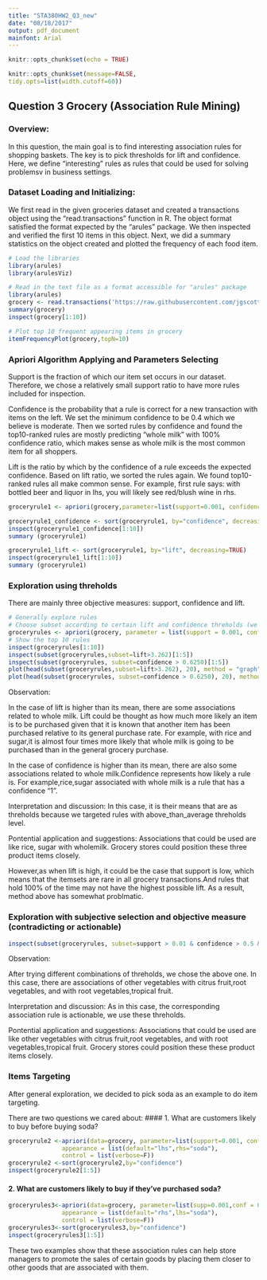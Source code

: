 ```yaml
---
title: "STA380HW2_Q3_new"
date: "08/18/2017"
output: pdf_document
mainfont: Arial
---
```


```r
knitr::opts_chunk$set(echo = TRUE)
```
```r
knitr::opts_chunk$set(message=FALSE, 
tidy.opts=list(width.cutoff=60)) 
```

## Question 3 Grocery (Association Rule Mining)

### Overview: 
In this question, the main goal is to find interesting association rules for shopping baskets. The key is to pick thresholds for lift and confidence. Here, we define "interesting" rules as rules that could be used for solving problemsv in business settings.

### Dataset Loading and Initializing:
We first read in the given groceries dataset and created a transactions object using the "read.transactions" function in R. The object format satisfied the format expected by the "arules" package. We then inspected and verified the first 10 items in this object. Next, we did a summary statistics on the object created and plotted the frequency of each food item.

```r
# Load the libraries
library(arules)
library(arulesViz)
```

```r
# Read in the text file as a format accessible for "arules" package
library(arules)
grocery <- read.transactions('https://raw.githubusercontent.com/jgscott/STA380/master/data/groceries.txt', sep=',')
summary(grocery)
inspect(grocery[1:10])
```

```r
# Plot top 10 frequent appearing items in grocery
itemFrequencyPlot(grocery,topN=10)
```


### Apriori Algorithm Applying and Parameters Selecting

Support is the fraction of which our item set occurs in our dataset. Therefore, we chose a relatively small support ratio to have more rules included for inspection.

Confidence is the probability that a rule is correct for a new transaction with items on the left. We set the minimum confidence to be 0.4 which we believe is moderate. Then we sorted rules by confidence and found the top10-ranked rules are mostly predicting "whole milk" with 100% confidence ratio, which makes sense as whole milk is the most common item for all shoppers.

Lift is the ratio by which by the confidence of a rule exceeds the expected confidence. Based on lift ratio, we sorted the rules again. We found top10-ranked rules all make common sense. For example, first rule says: with bottled beer and liquor in lhs, you will likely see red/blush wine in rhs.

```r
groceryrule1 <- apriori(grocery,parameter=list(support=0.001, confidence=0.4, maxlen=10))

groceryrule1_confidence <- sort(groceryrule1, by="confidence", decreasing=TRUE)
inspect(groceryrule1_confidence[1:10])
summary (groceryrule1)

groceryrule1_lift <- sort(groceryrule1, by="lift", decreasing=TRUE)
inspect(groceryrule1_lift[1:10])
summary (groceryrule1)
```


### Exploration using threholds

There are mainly three objective measures: support, confidence and lift.

```r
# Generally explore rules
# Choose subset according to certain lift and confidence threholds (we use their mean in this case)
groceryrules <- apriori(grocery, parameter = list(support = 0.001, confidence = 0.5))
# Show the top 10 rules
inspect(groceryrules[1:10])
inspect(subset(groceryrules,subset=lift>3.262)[1:5]) 
inspect(subset(groceryrules, subset=confidence > 0.6250)[1:5])
plot(head(subset(groceryrules,subset=lift>3.262), 20), method = "graph", control=list(cex=.8))
plot(head(subset(groceryrules, subset=confidence > 0.6250), 20), method = "graph", control=list(cex=.8))
```

Observation: 

In the case of lift is higher than its mean, there are some associations related to whole milk. Lift could be thought as how much more likely an item is to be purchased given that it is known that another item has been purchased relative to its general purchase rate. For example, with rice and sugar,it is almost four times more likely that whole milk is going to be purchased than in the general grocery purchase.


In the case of confidence is higher than its mean, there are also some associations related to whole milk.Confidence represents how likely a rule is. For example,rice,sugar associated with whole milk is a rule that has a confidence "1".


Interpretation and discussion:
In this case, it is their means that are as threholds because we targeted rules with above_than_average threholds level. 


Pontential application and suggestions:
Associations that could be used are like rice, sugar with wholemilk. Grocery stores could position these three product items closely.

However,as when lift is high, it could be the case that support is low, which means that the itemsets are rare in all grocery transactions.And rules that hold 100% of the time may not have the highest possible lift. As a result, method above has somewhat problmatic.

### Exploration with subjective selection and objective measure (contradicting or actionable)
```r
inspect(subset(groceryrules, subset=support > 0.01 & confidence > 0.5 & lift>3))
```

Observation: 

After trying different combinations of threholds, we chose the above one. In this case, there are associations of other vegetables with citrus fruit,root vegetables, and with root vegetables,tropical fruit. 


Interpretation and discussion:
As in this case, the corresponding association rule is actionable, we use these threholds.


Pontential application and suggestions:
Associations that could be used are like other vegetables with citrus fruit,root vegetables, and with root vegetables,tropical fruit. Grocery stores could position these these product items closely.

### Items Targeting

After general exploration, we decided to pick soda as an example to do item targeting.

There are two questions we cared about:
#### 1. What are customers likely to buy before buying soda?

```r
groceryrule2 <-apriori(data=grocery, parameter=list(support=0.001, confidence=0.4), 
               appearance = list(default="lhs",rhs="soda"),
               control = list(verbose=F))
groceryrule2 <-sort(groceryrule2,by="confidence")
inspect(groceryrule2[1:5])
```

#### 2. What are customers likely to buy if they've purchased soda?

```r
groceryrules3<-apriori(data=grocery, parameter=list(supp=0.001,conf = 0.15,minlen=2), 
               appearance = list(default="rhs",lhs="soda"),
               control = list(verbose=F))
groceryrules3<-sort(groceryrules3,by="confidence")
inspect(groceryrules3[1:5])
```

These two examples show that these association rules can help store managers to promote the sales of certain goods by placing them closer to other goods that are associated with them.